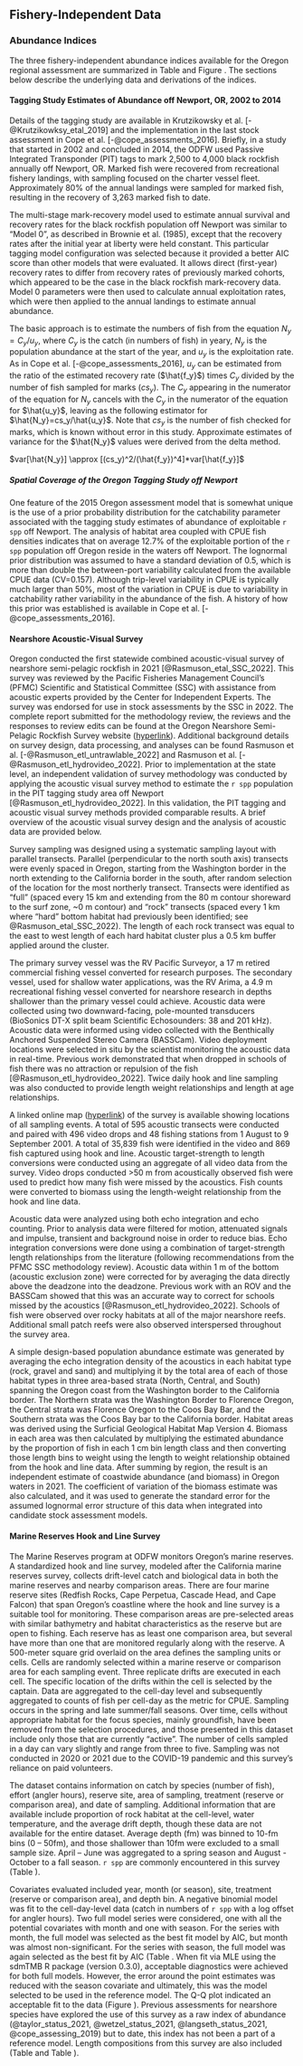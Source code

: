 ## Fishery-Independent Data

### Abundance Indices

The three fishery-independent abundance indices available for the Oregon regional assessment are summarized in Table \ref{tab:survey_summary} and Figure \ref{fig:sur-summ-all}.  The sections below describe the underlying data and derivations of the indices.

#### Tagging Study Estimates of Abundance off Newport, OR, 2002 to 2014

Details of the tagging study are available in Krutzikowsky et al. [-@Krutzikowksy_etal_2019] and the implementation in the last stock assessment in Cope et al. [-@cope_assessments_2016]. Briefly, in a study that started in 2002 and concluded in 2014, the ODFW used Passive Integrated Transponder (PIT) tags to mark 2,500 to 4,000 black rockfish annually off Newport, OR.  Marked fish were recovered from recreational fishery landings, with sampling focused on the charter vessel fleet.  Approximately 80% of the annual landings were sampled for marked fish, resulting in the recovery of 3,263 marked fish to date.  

The multi-stage mark-recovery model used to estimate annual survival and recovery rates for the black rockfish population off Newport was similar to "Model 0", as described in Brownie et al. (1985), except that the recovery  rates after the initial year at liberty were held constant.  This particular tagging model configuration was selected because it provided a better AIC score than other models that were evaluated.  It allows direct (first-year) recovery rates to differ from recovery rates of previously marked cohorts, which appeared to be the case in the black rockfish mark-recovery data.  Model 0 parameters were then used to calculate annual exploitation rates, which were then applied to the annual landings to estimate annual abundance.

The basic approach is to estimate the numbers of fish from the equation $N_y= C_y/u_y$, where $C_y$ is the catch (in numbers of fish) in yeary, $N_y$ is the population abundance at the start of the year, and $u_y$ is the exploitation rate.  As in Cope et al. [-@cope_assessments_2016], $u_y$ can be estimated from the ratio of the estimated recovery rate ($\hat{f_y}$) times $C_y$ divided by the number of fish sampled for marks ($cs_y$).  The $C_y$ appearing in the numerator of the equation for $N_y$ cancels with the $C_y$ in the numerator of the equation for $\hat{u_y}$, leaving as the following estimator for  $\hat{N_y}=cs_y/\hat{u_y}$.  Note that $cs_y$ is the number of fish checked for marks, which is known without error in this study.  Approximate estimates of variance for the $\hat{N_y}$ values were derived from the delta method.

$var[\hat{N_y}] \approx [(cs_y)^2/(\hat{f_y})^4]*var[\hat{f_y}]$

##### Spatial Coverage of the Oregon Tagging Study off Newport

One feature of the 2015 Oregon assessment model that is somewhat unique is the use of a prior probability distribution for the catchability parameter associated with the tagging study estimates of abundance of exploitable `r spp` off Newport. The analysis of habitat area coupled with CPUE fish densities indicates that on average 12.7% of the exploitable portion of the `r spp` population off Oregon reside in the waters off Newport.  The lognormal prior distribution was assumed to have a standard deviation of 0.5, which is more than double the between-port variability calculated from the available CPUE data (CV=0.157). Although trip-level variability in CPUE is typically much larger than 50%, most of the variation in CPUE is due to variability in catchability rather variability in the abundance of the fish. A history of how this prior was established is available in Cope et al. [-@cope_assessments_2016].


#### Nearshore Acoustic-Visual Survey 

Oregon conducted the first statewide combined acoustic-visual survey of nearshore semi-pelagic rockfish in 2021 [@Rasmuson_etal_SSC_2022]. This survey was reviewed by the Pacific Fisheries Management Council's (PFMC) Scientific and Statistical Committee (SSC) with assistance from acoustic experts provided by the Center for Independent Experts. The survey was endorsed for use in stock assessments by the SSC in 2022. The complete report submitted for the methodology review, the reviews and the responses to review edits can be found at the Oregon Nearshore Semi-Pelagic Rockfish Survey website ([hyperlink](https://nrimp.dfw.state.or.us/DataClearinghouse/default.aspx?p=202&XMLname=42630.xml)). Additional background details on survey design, data processing, and analyses can be found Rasmuson et al. [-@Rasmuson_etl_untrawlable_2022] and Rasmuson et al. [-@Rasmuson_etl_hydrovideo_2022]. Prior to implementation at the state level, an independent validation of survey methodology was conducted by applying the acoustic visual survey method to estimate the `r spp` population in the PIT tagging study area off Newport [@Rasmuson_etl_hydrovideo_2022]. In this validation, the PIT tagging and acoustic visual survey methods provided comparable results. A brief overview of the acoustic visual survey design and the analysis of acoustic data are provided below.

Survey sampling was designed using a systematic sampling layout with parallel transects. Parallel (perpendicular to the north south axis) transects were evenly spaced in Oregon, starting from the Washington border in the north extending to the California border in the south, after random selection of the location for the most northerly transect. Transects were identified as “full” (spaced every 15 km and extending from the 80 m contour shoreward to the surf zone, ~0 m contour) and “rock” transects (spaced every 1 km where “hard” bottom habitat had previously been identified; see @Rasmuson_etal_SSC_2022). The length of each rock transect was equal to the east to west length of each hard habitat cluster plus a 0.5 km buffer applied around the cluster. 

The primary survey vessel was the RV Pacific Surveyor, a 17 m retired commercial fishing vessel converted for research purposes. The secondary vessel, used for shallow water applications, was the RV Arima, a 4.9 m recreational fishing vessel converted for nearshore research in depths shallower than the primary vessel could achieve. Acoustic data were collected using two downward-facing, pole-mounted transducers (BioSonics DT-X split beam Scientific Echosounders: 38 and 201 kHz). Acoustic data were informed using video collected with the Benthically Anchored Suspended Stereo Camera (BASSCam). Video deployment locations were selected in situ by the scientist monitoring the acoustic data in real-time. Previous work demonstrated that when dropped in schools of fish there was no attraction or repulsion of the fish [@Rasmuson_etl_hydrovideo_2022]. Twice daily hook and line sampling was also conducted to provide length weight relationships and length at age relationships. 

A linked online map ([hyperlink](https://www.arcgis.com/apps/mapviewer/index.html?webmap=49e8f3a8079448c29a21d4384d2b50dd)) of the survey is available showing locations of all sampling events. A total of 595 acoustic transects were conducted and paired with 496 video drops and 48 fishing stations from 1 August to 9 September 2001. A total of 35,839 fish were identified in the video and 869 fish captured using hook and line. Acoustic target-strength to length conversions were conducted using an aggregate of all video data from the survey. Video drops conducted >50 m from acoustically observed fish were used to predict how many fish were missed by the acoustics. Fish counts were converted to biomass using the length-weight relationship from the hook and line data.

Acoustic data were analyzed using both echo integration and echo counting. Prior to analysis data were filtered for motion, attenuated signals and impulse, transient and background noise in order to reduce bias. Echo integration conversions were done using a combination of target-strength length relationships from the literature (following recommendations from the PFMC SSC methodology review). Acoustic data within 1 m of the bottom (acoustic exclusion zone) were corrected for by averaging the data directly above the deadzone into the deadzone. Previous work with an ROV and the BASSCam showed that this was an accurate way to correct for schools missed by the acoustics [@Rasmuson_etl_hydrovideo_2022]. Schools of fish were observed over rocky habitats at all of the major nearshore reefs. Additional small patch reefs were also observed interspersed throughout the survey area.

A simple design-based population abundance estimate was generated by averaging the echo integration density of the acoustics in each habitat type (rock, gravel and sand) and multiplying it by the total area of each of those habitat types in three area-based strata (North, Central, and South) spanning the Oregon coast from the Washington border to the California border. The Northern strata was the Washington Border to Florence Oregon, the Central strata was Florence Oregon to the Coos Bay Bar, and the Southern strata was the Coos Bay bar to the California border. Habitat areas was derived using the Surficial Geological Habitat Map Version 4. Biomass in each area was then calculated by multiplying the estimated abundance by the proportion of fish in each 1 cm bin length class and then converting those length bins to weight using the length to weight relationship obtained from the hook and line data. After summing by region, the result is an independent estimate of coastwide abundance (and biomass) in Oregon waters in 2021. The coefficient of variation of the biomass estimate was also calculated, and it was used to generate the standard error for the assumed lognormal error structure of this data when integrated into candidate stock assessment models. 

#### Marine Reserves Hook and Line Survey 

The Marine Reserves program at ODFW monitors Oregon’s marine reserves. A standardized hook and line survey, modeled after the California marine reserves survey, collects drift-level catch and biological data in both the marine reserves and nearby comparison areas. There are four marine reserve sites (Redfish Rocks, Cape Perpetua, Cascade Head, and Cape Falcon) that span Oregon’s coastline where the hook and line survey is a suitable tool for monitoring. These comparison areas are pre-selected areas with similar bathymetry and habitat characteristics as the reserve but are open to fishing. Each reserve has as least one comparison area, but several have more than one that are monitored regularly along with the reserve. A 500-meter square grid overlaid on the area defines the sampling units or cells. Cells are randomly selected within a marine reserve or comparison area for each sampling event.  Three replicate drifts are executed in each cell. The specific location of the drifts within the cell is selected by the captain. Data are aggregated to the cell-day level and subsequently aggregated to counts of fish per cell-day as the metric for CPUE. Sampling occurs in the spring and late summer/fall seasons. Over time, cells without appropriate habitat for the focus species, mainly groundfish, have been removed from the selection procedures, and those presented in this dataset include only those that are currently “active”.  The number of cells sampled in a day can vary slightly and range from three to five. Sampling was not conducted in 2020 or 2021 due to the COVID-19 pandemic and this survey’s reliance on paid volunteers. 

The dataset contains information on catch by species (number of fish), effort (angler hours), reserve site, area of sampling, treatment (reserve or comparison area), and date of sampling. Additional information that are available include proportion of rock habitat at the cell-level, water temperature, and the average drift depth, though these data are not available for the entire dataset. Average depth (fm) was binned to 10-fm bins (0 – 50fm), and those shallower than 10fm were excluded to a small sample size. April – June was aggregated to a spring season and August - October to a fall season. `r spp` are commonly encountered in this survey (Table \ref{tab:percent_pos_MRHnL}). 

Covariates evaluated included year, month (or season), site, treatment (reserve or comparison area), and depth bin. A negative binomial model was fit to the cell-day-level data (catch in numbers of `r spp` with a log offset for angler hours). Two full model series were considered, one with all the potential covariates with month and one with season. For the series with month, the full model was selected as the best fit model by AIC, but month was almost non-significant. For the series with season, the full model was again selected as the best fit by AIC (Table \ref{tab:model_selection_MRHnL}. When fit via MLE using the sdmTMB R package (version 0.3.0), acceptable diagnostics were achieved for both full models. However, the error around the point estimates was reduced with the season covariate and ultimately, this was the model selected to be used in the reference model. The Q-Q plot indicated an acceptable fit to the data (Figure \ref{fig:qq_MRHnL}). Previous assessments for nearshore species have explored the use of this survey as a raw index of abundance (@taylor_status_2021, @wetzel_status_2021, @langseth_status_2021, @cope_assessing_2019) but to date, this index has not been a part of a reference model. Length compositions from this survey are also included (Table \ref{tab:MPA lengths} and Table \ref{tab:input_ss_length}).
 


